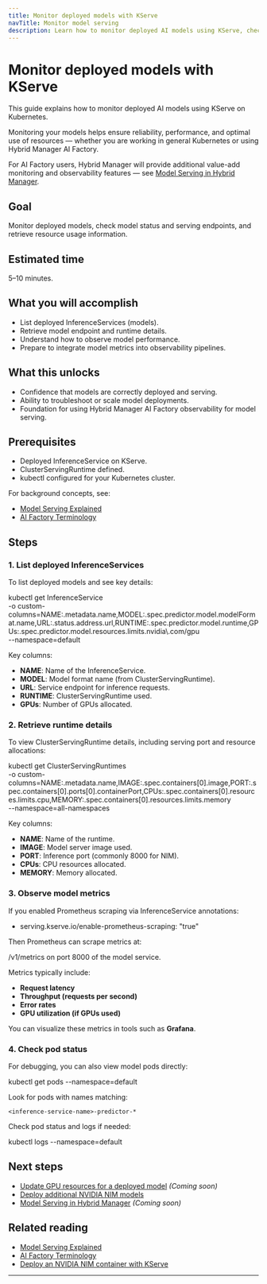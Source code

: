 ```yaml
---
title: Monitor deployed models with KServe
navTitle: Monitor model serving
description: Learn how to monitor deployed AI models using KServe, check status and resource utilization, and prepare for integration with Hybrid Manager AI Factory observability.
---
```


# Monitor deployed models with KServe

This guide explains how to monitor deployed AI models using KServe on Kubernetes.

Monitoring your models helps ensure reliability, performance, and optimal use of resources — whether you are working in general Kubernetes or using Hybrid Manager AI Factory.

For AI Factory users, Hybrid Manager will provide additional value-add monitoring and observability features — see [Model Serving in Hybrid Manager](../../hybrid-manager/ai-factory/model-serving).

## Goal

Monitor deployed models, check model status and serving endpoints, and retrieve resource usage information.

## Estimated time

5–10 minutes.

## What you will accomplish

- List deployed InferenceServices (models).
- Retrieve model endpoint and runtime details.
- Understand how to observe model performance.
- Prepare to integrate model metrics into observability pipelines.

## What this unlocks

- Confidence that models are correctly deployed and serving.
- Ability to troubleshoot or scale model deployments.
- Foundation for using Hybrid Manager AI Factory observability for model serving.

## Prerequisites

- Deployed InferenceService on KServe.
- ClusterServingRuntime defined.
- kubectl configured for your Kubernetes cluster.

For background concepts, see:

- [Model Serving Explained](../../learn/explained-ai-factory-concepts#model-serving)
- [AI Factory Terminology](../../learn/terminology#model-serving)

## Steps

### 1. List deployed InferenceServices

To list deployed models and see key details:

kubectl get InferenceService \
-o custom-columns=NAME:.metadata.name,MODEL:.spec.predictor.model.modelFormat.name,URL:.status.address.url,RUNTIME:.spec.predictor.model.runtime,GPUs:.spec.predictor.model.resources.limits.nvidia\\.com/gpu \
--namespace=default

Key columns:

- **NAME**: Name of the InferenceService.
- **MODEL**: Model format name (from ClusterServingRuntime).
- **URL**: Service endpoint for inference requests.
- **RUNTIME**: ClusterServingRuntime used.
- **GPUs**: Number of GPUs allocated.

### 2. Retrieve runtime details

To view ClusterServingRuntime details, including serving port and resource allocations:

kubectl get ClusterServingRuntimes \
-o custom-columns=NAME:.metadata.name,IMAGE:.spec.containers[0].image,PORT:.spec.containers[0].ports[0].containerPort,CPUs:.spec.containers[0].resources.limits.cpu,MEMORY:.spec.containers[0].resources.limits.memory \
--namespace=all-namespaces

Key columns:

- **NAME**: Name of the runtime.
- **IMAGE**: Model server image used.
- **PORT**: Inference port (commonly 8000 for NIM).
- **CPUs**: CPU resources allocated.
- **MEMORY**: Memory allocated.

### 3. Observe model metrics

If you enabled Prometheus scraping via InferenceService annotations:

- serving.kserve.io/enable-prometheus-scraping: "true"

Then Prometheus can scrape metrics at:

/v1/metrics on port 8000 of the model service.

Metrics typically include:

- **Request latency**
- **Throughput (requests per second)**
- **Error rates**
- **GPU utilization (if GPUs used)**

You can visualize these metrics in tools such as **Grafana**.

### 4. Check pod status

For debugging, you can also view model pods directly:

kubectl get pods --namespace=default

Look for pods with names matching:

`<inference-service-name>-predictor-*`

Check pod status and logs if needed:

kubectl logs <pod-name> --namespace=default

## Next steps

- [Update GPU resources for a deployed model](./update-gpu-resources-for-nim) *(Coming soon)*
- [Deploy additional NVIDIA NIM models](./deploy-nim-container)
- [Model Serving in Hybrid Manager](../../hybrid-manager/ai-factory/model-serving) *(Coming soon)*

## Related reading

- [Model Serving Explained](../../learn/explained-ai-factory-concepts#model-serving)
- [AI Factory Terminology](../../learn/terminology#model-serving)
- [Deploy an NVIDIA NIM container with KServe](./deploy-nim-container)

---

